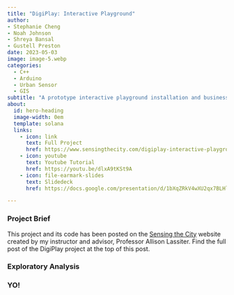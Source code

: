 ```yaml
---
title: "DigiPlay: Interactive Playground"
author:
- Stephanie Cheng
- Noah Johnson
- Shreya Bansal
- Gustell Preston
date: 2023-05-03
image: image-5.webp
categories:
  - C++
  - Arduino
  - Urban Sensor
  - GIS
subtitle: "A prototype interactive playground installation and business proposal forwarding physical activity, equitable access to play, and STEM education for kids 2-12 across Philadelphia."
about:
  id: hero-heading
  image-width: 0em
  template: solana
  links:
    - icon: link
      text: Full Project
      href: https://www.sensingthecity.com/digiplay-interactive-playground/
    - icon: youtube
      text: Youtube Tutorial
      href: https://youtu.be/dlxA9tKSt9A
    - icon: file-earmark-slides
      text: Slidedeck
      href: https://docs.google.com/presentation/d/1bXqZRkV4wXU2qx7BLHlziYEQLyRpM2ULZ16K3bLJTJo/edit?usp=sharing

---
```


### Project Brief



This project and its code has been posted on the [Sensing the City](https://www.sensingthecity.com/) website created by my instructor and advisor, Professor Allison Lassiter. Find the full post of the DigiPlay project at the top of this post.

### Exploratory Analysis


### YO!

